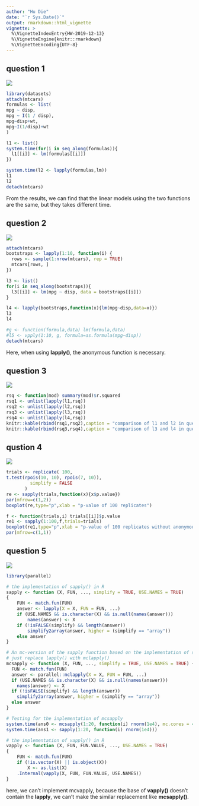 ```yaml
---
author: "Hu Die"
date: "`r Sys.Date()`"
output: rmarkdown::html_vignette
vignette: >
  %\VignetteIndexEntry{HW-2019-12-13}
  %\VignetteEngine{knitr::rmarkdown}
  %\VignetteEncoding{UTF-8}
---
```



## question 1
![](1213q1.png)

```r
library(datasets)
attach(mtcars)
formulas <- list(
mpg ~ disp,
mpg ~ I(1 / disp), 
mpg~disp+wt, 
mpg~I(1/disp)+wt
)

l1 <- list()
system.time(for(i in seq_along(formulas)){
  l1[[i]] <- lm(formulas[[i]])
})

system.time(l2 <- lapply(formulas,lm))
l1
l2
detach(mtcars)

```

From the results, we can find that the linear models using the two functions are the same, but they takes different time.

## question 2
![](1213q2.png)

```r
attach(mtcars)
bootstraps <- lapply(1:10, function(i) {
  rows <- sample(1:nrow(mtcars), rep = TRUE) 
  mtcars[rows, ]
})

l3 <- list()
for(i in seq_along(bootstraps)){
  l3[[i]] <- lm(mpg ~ disp, data = bootstraps[[i]])
}

l4 <- lapply(bootstraps,function(x){lm(mpg~disp,data=x)})
l3
l4

#g <- function(formula,data) lm(formula,data)
#l5 <- vpply(1:10, g, formula=as.formula(mpg~disp))
detach(mtcars)
```

Here, when using **lapply()**, the anonymous function is necessary.

## question 3
![](1213q3.png)

```r
rsq <- function(mod) summary(mod)$r.squared
rsq1 <- unlist(lapply(l1,rsq))
rsq2 <- unlist(lapply(l2,rsq))
rsq3 <- unlist(lapply(l3,rsq))
rsq4 <- unlist(lapply(l4,rsq))
knitr::kable(rbind(rsq1,rsq2),caption = "comparison of l1 and l2 in question 1")
knitr::kable(rbind(rsq3,rsq4),caption = "comparison of l3 and l4 in question 2")

```

## qustion 4
![](1213q4.png)

```r
trials <- replicate( 100,
t.test(rpois(10, 10), rpois(7, 10)),
         simplify = FALSE
       )
re <- sapply(trials,function(x){x$p.value})
par(mfrow=c(1,2))
boxplot(re,type="p",xlab = "p-value of 100 replicates")

f <- function(trials,i) trials[[i]]$p.value
re1 <- sapply(1:100,f,trials=trials)
boxplot(re1,type="p",xlab = "p-value of 100 replicates without anonymous function")
par(mfrow=c(1,1))
```

## question 5
![](1213q5.png)
```r
library(parallel)

# the implementation of sapply() in R
sapply <- function (X, FUN, ..., simplify = TRUE, USE.NAMES = TRUE) 
{
    FUN <- match.fun(FUN)
    answer <- lapply(X = X, FUN = FUN, ...)
    if (USE.NAMES && is.character(X) && is.null(names(answer))) 
        names(answer) <- X
    if (!isFALSE(simplify) && length(answer)) 
        simplify2array(answer, higher = (simplify == "array"))
    else answer
}

# An mc-version of the sapply function based on the implementation of sapply()
# just replace lapply() with mclapply()
mcsapply <- function (X, FUN, ..., simplify = TRUE, USE.NAMES = TRUE) {
  FUN <- match.fun(FUN)
  answer <- parallel::mclapply(X = X, FUN = FUN, ...)
  if (USE.NAMES && is.character(X) && is.null(names(answer))) 
    names(answer) <- X
  if (!isFALSE(simplify) && length(answer)) 
    simplify2array(answer, higher = (simplify == "array"))
  else answer
}

# Testing for the inplementation of mcsapply
system.time(ans0 <- mcsapply(1:20, function(i) rnorm(1e4), mc.cores = 4))
system.time(ans1 <- sapply(1:20, function(i) rnorm(1e4)))

# the implementation of vapply() in R
vapply <- function (X, FUN, FUN.VALUE, ..., USE.NAMES = TRUE) 
{
    FUN <- match.fun(FUN)
    if (!is.vector(X) || is.object(X)) 
        X <- as.list(X)
    .Internal(vapply(X, FUN, FUN.VALUE, USE.NAMES))
}

```

here, we can't implement mcvapply, because the base of **vapply()** doesn't contain the **lapply**, we can't make the similar replacement like **mcsapply()**.







